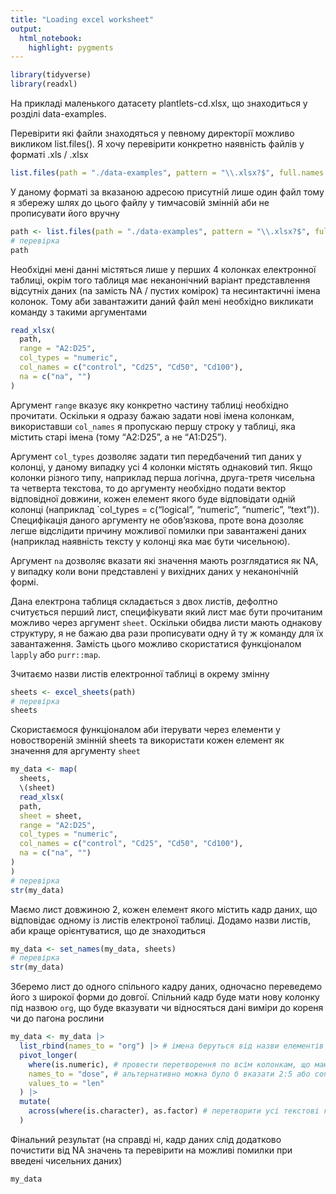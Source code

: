 ---
title: "Loading excel worksheet"
output: 
  html_notebook:
    highlight: pygments
---
```{r}
library(tidyverse)
library(readxl)
```

На прикладі маленького датасету plantlets-cd.xlsx, що знаходиться у розділі data-examples. 

Перевірити які файли знаходяться у певному директорії можливо викликом list.files().
Я хочу перевірити конкретно наявність файлів у форматі .xls / .xlsx
```{r}
list.files(path = "./data-examples", pattern = "\\.xlsx?$", full.names = TRUE)
```

У даному форматі за вказаною адресою присутній лише один файл тому я збережу шлях до цього файлу у тимчасовій змінній аби не прописувати його вручну
```{r}
path <- list.files(path = "./data-examples", pattern = "\\.xlsx?$", full.names = TRUE)
# перевірка
path
```

Необхідні мені данні містяться лише у перших 4 колонках електронної таблиці, окрім того таблиця має неканонічний варіант представлення відсутніх даних (na замість NA / пустих комірок) та несинтактичні імена колонок. Тому аби завантажити даний файл мені необхідно викликати команду з такими аргументами
```{r}
read_xlsx(
  path,
  range = "A2:D25",
  col_types = "numeric",
  col_names = c("control", "Cd25", "Cd50", "Cd100"),
  na = c("na", "")
)
```

Аргумент `range` вказує яку конкретно частину таблиці необхідно прочитати. Оскільки я одразу бажаю задати нові імена колонкам, використавши `col_names` я пропускаю першу строку у таблиці, яка містить старі імена (тому "A2:D25", а не "A1:D25"). 

Аргумент `col_types` дозволяє задати тип передбачений тип даних у колонці, у даному випадку усі 4 колонки містять однаковий тип. Якщо колонки різного типу, наприклад перша логічна, друга-третя чисельна та четверта текстова, то до аргументу необхідно подати вектор відповідної довжини, кожен елемент якого буде відповідати одній колонці (наприклад `col_types = c("logical", "numeric", "numeric", "text")). Специфікація даного аргументу не обов'язкова, проте вона дозоляє легше відслідити причину можливої помилки при завантажені даних (наприклад наявність тексту у колонці яка має бути чисельною).

Аргумент `na` дозволяє вказати які значення мають розглядатися як NA, у випадку коли вони представлені у вихідних даних у неканонічній формі.

Дана електрона таблиця складається з двох листів, дефолтно считується перший лист, специфікувати який лист має бути прочитаним можливо через аргумент `sheet`. Оскільки обидва листи мають однакову структуру, я не бажаю два рази прописувати одну й ту ж команду для їх завантаження. Замість цього можливо скористатися функціоналом `lapply` або `purr::map`.

Зчитаємо назви листів електронної таблиці в окрему змінну
```{r}
sheets <- excel_sheets(path) 
# перевірка
sheets
```

Скористаємося функціоналом аби ітерувати через елементи у новоствореній змінній sheets та використати кожен елемент як значення для аргументу `sheet`
```{r}
my_data <- map(
  sheets,
  \(sheet) 
  read_xlsx(
  path,
  sheet = sheet,
  range = "A2:D25",
  col_types = "numeric",
  col_names = c("control", "Cd25", "Cd50", "Cd100"),
  na = c("na", "")
)
)
# перевірка
str(my_data)
```

Маємо лист довжиною 2, кожен елемент якого містить кадр даних, що відповідає одному із листів електроної таблиці. Додамо назви листів, аби краще орієнтуватися, що де знаходиться
```{r}
my_data <- set_names(my_data, sheets)
# перевірка
str(my_data)
```

Зберемо лист до одного спільного кадру даних, одночасно переведемо його з широкої форми до довгої. Спільний кадр буде мати нову колонку під назвою `org`, що буде вказувати чи відносяться дані виміри до кореня чи до пагона рослини
```{r}
my_data <- my_data |> 
  list_rbind(names_to = "org") |> # імена беруться від назви елементів листа
  pivot_longer(
    where(is.numeric), # провести перетворення по всім колонкам, що мають чисельні значення
    names_to = "dose", # альтернативно можна було б вказати 2:5 або control:Cd100
    values_to = "len"
  ) |> 
  mutate(
    across(where(is.character), as.factor) # перетворити усі текстові колонки на фактори
  )
```

Фінальний результат
(на справді ні, кадр даних слід додатково почистити від NA значень та перевірити на можливі помилки при введені чисельних даних)
```{r}
my_data
```

